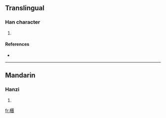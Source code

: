 ==Translingual==

===Han character===
{{Han char|rn=75|rad=木|as=14|sn=18|four=|canj=木田十戈 (DWJI)}}

# {{defn|Han|sort=木14}}

====References====
* {{Han ref|kx=0558.330|dkj=15731|hdz=21308.130|uh=6AB2|ud=27314}}

----

==Mandarin==

===Hanzi===
{{cmn-hanzi|pin=[[bīng]] ([[bing1]]), [[tóan]] ([[toan2]])|wg=ping<sup>1</sup>, <sup>2</sup>}}

# {{defn|Mandarin|sort=木14}}

[[fr:檲]]